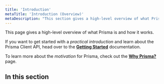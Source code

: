 ```yaml
---
title: 'Introduction'
metaTitle: 'Introduction (Overview)'
metaDescription: "This section gives a high-level overview of what Prisma is and how it works. It's a great starting point for Prisma newcomers!"
---
```


<TopBlock>

This page gives a high-level overview of what Prisma is and how it works.

If you want to get started with a _practical introduction_ and learn about the Prisma Client API, head over to the [**Getting Started**](/getting-started) documentation.

To learn more about the _motivation_ for Prisma, check out the [**Why Prisma?**](/orm/overview/introduction/why-prisma) page.

</TopBlock>

## In this section

<Subsections />
